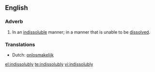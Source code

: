 ==English==
===Adverb===
{{en-adv}}
# In an [[indissoluble]] manner; in a manner that is unable to be [[dissolve]]d.

===Translations===
* Dutch: [[onlosmakelijk]]

[[el:indissolubly]]
[[te:indissolubly]]
[[vi:indissolubly]]
